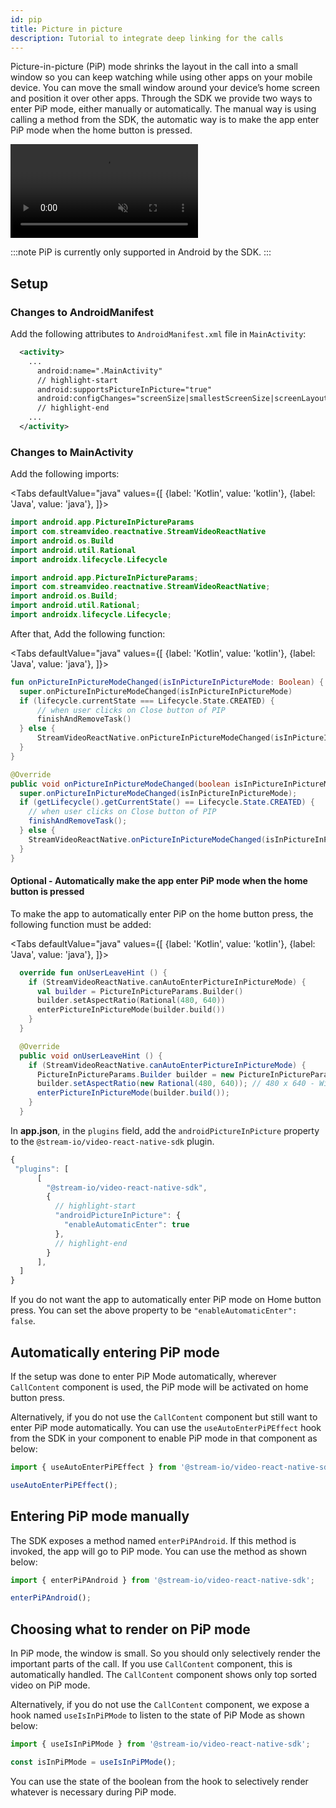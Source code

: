 ```yaml
---
id: pip
title: Picture in picture
description: Tutorial to integrate deep linking for the calls
---
```



Picture-in-picture (PiP) mode shrinks the layout in the call into a small window so you can keep watching while using other apps on your mobile device. You can move the small window around your device’s home screen and position it over other apps.
Through the SDK we provide two ways to enter PiP mode, either manually or automatically. The manual way is using calling a method from the SDK, the automatic way is to make the app enter PiP mode when the home button is pressed.

<!-- vale off -->

<div style={{ display: "flex", justifyContent: "center" }}>
    <div style={{ width: "270px" }}>
        <video muted controls style={{ maxWidth: "100%" }}>
            <source src={PipVideo} type="video/mp4"/>
            Alas, your browser doesn't support HTML5 video. That's OK! You can still
            <a href={PipVideo}> download the video</a> and watch it with a video player.
        </video>
    </div>
</div>

<!-- vale on -->

:::note
PiP is currently only supported in Android by the SDK.
:::

## Setup

<Tabs>
  <TabItem value="rn" label="React Native" default>

### Changes to AndroidManifest
Add the following attributes to `AndroidManifest.xml` file in `MainActivity`:

```xml title="AndroidManifest.xml"
  <activity>
    ...
      android:name=".MainActivity"
      // highlight-start
      android:supportsPictureInPicture="true"
      android:configChanges="screenSize|smallestScreenSize|screenLayout|orientation"
      // highlight-end
    ...
  </activity>
```

### Changes to MainActivity
Add the following imports:

<!-- vale off -->

<Tabs
  defaultValue="java"
  values={[
    {label: 'Kotlin', value: 'kotlin'},
    {label: 'Java', value: 'java'},
  ]}>
  <TabItem value="kotlin">

```kotlin title="MainActivity.kt"
import android.app.PictureInPictureParams
import com.streamvideo.reactnative.StreamVideoReactNative
import android.os.Build
import android.util.Rational
import androidx.lifecycle.Lifecycle
```

  </TabItem>
  <TabItem value="java">

```java title="MainActivity.java"
import android.app.PictureInPictureParams;
import com.streamvideo.reactnative.StreamVideoReactNative;
import android.os.Build;
import android.util.Rational;
import androidx.lifecycle.Lifecycle;
```

  </TabItem>
</Tabs>

After that, Add the following function:

<Tabs
  defaultValue="java"
  values={[
    {label: 'Kotlin', value: 'kotlin'},
    {label: 'Java', value: 'java'},
  ]}>
  <TabItem value="kotlin">

```kotlin title="MainActivity.kt"
fun onPictureInPictureModeChanged(isInPictureInPictureMode: Boolean) {
  super.onPictureInPictureModeChanged(isInPictureInPictureMode)
  if (lifecycle.currentState === Lifecycle.State.CREATED) {
      // when user clicks on Close button of PIP
      finishAndRemoveTask()
  } else {
      StreamVideoReactNative.onPictureInPictureModeChanged(isInPictureInPictureMode)
  }
}
```

  </TabItem>
  <TabItem value="java">

```java title="MainActivity.java"
@Override
public void onPictureInPictureModeChanged(boolean isInPictureInPictureMode) {
  super.onPictureInPictureModeChanged(isInPictureInPictureMode);
  if (getLifecycle().getCurrentState() == Lifecycle.State.CREATED) {
    // when user clicks on Close button of PIP
    finishAndRemoveTask();
  } else {
    StreamVideoReactNative.onPictureInPictureModeChanged(isInPictureInPictureMode);
  }
}
```

  </TabItem>
</Tabs>

<!-- vale on -->

#### Optional - Automatically make the app enter PiP mode when the home button is pressed

To make the app to automatically enter PiP on the home button press, the following function must be added:

<Tabs
  defaultValue="java"
  values={[
    {label: 'Kotlin', value: 'kotlin'},
    {label: 'Java', value: 'java'},
  ]}>
  <TabItem value="kotlin">

```kotlin title="MainActivity.kt"
  override fun onUserLeaveHint () {
    if (StreamVideoReactNative.canAutoEnterPictureInPictureMode) {
      val builder = PictureInPictureParams.Builder()
      builder.setAspectRatio(Rational(480, 640))
      enterPictureInPictureMode(builder.build())
    }
  }
```

  </TabItem>
  <TabItem value="java">

```java title="MainActivity.java"
  @Override
  public void onUserLeaveHint () {
    if (StreamVideoReactNative.canAutoEnterPictureInPictureMode) {
      PictureInPictureParams.Builder builder = new PictureInPictureParams.Builder();
      builder.setAspectRatio(new Rational(480, 640)); // 480 x 640 - Width x Height
      enterPictureInPictureMode(builder.build());
    }
  }
```

  </TabItem>
</Tabs>

  </TabItem>

  <TabItem value="expo" label="Expo">

In **app.json**, in the `plugins` field, add the `androidPictureInPicture` property to the `@stream-io/video-react-native-sdk` plugin.

```js title="app.json"
{
 "plugins": [
      [
        "@stream-io/video-react-native-sdk",
        {
          // highlight-start
          "androidPictureInPicture": {
            "enableAutomaticEnter": true
          },
          // highlight-end
        }
      ],
  ]
}
```

If you do not want the app to automatically enter PiP mode on Home button press. You can set the above property to be `"enableAutomaticEnter": false`.

  </TabItem>
</Tabs> 


## Automatically entering PiP mode

If the setup was done to enter PiP Mode automatically, wherever `CallContent` component is used, the PiP mode will be activated on home button press. 

Alternatively, if you do not use the `CallContent` component but still want to enter PiP mode automatically. You can use the `useAutoEnterPiPEffect` hook from the SDK in your component to enable PiP mode in that component as below:

```js
import { useAutoEnterPiPEffect } from '@stream-io/video-react-native-sdk';

useAutoEnterPiPEffect();
```

## Entering PiP mode manually

The SDK exposes a method named `enterPiPAndroid`. If this method is invoked, the app will go to PiP mode. You can use the method as shown below:

```js
import { enterPiPAndroid } from '@stream-io/video-react-native-sdk';

enterPiPAndroid();
```

## Choosing what to render on PiP mode

In PiP mode, the window is small. So you should only selectively render the important parts of the call. If you use `CallContent` component, this is automatically handled. The `CallContent` component shows only top sorted video on PiP mode. 

Alternatively, if you do not use the `CallContent` component, we expose a hook named `useIsInPiPMode` to listen to the state of PiP Mode as shown below:

```js
import { useIsInPiPMode } from '@stream-io/video-react-native-sdk';

const isInPiPMode = useIsInPiPMode();
```

You can use the state of the boolean from the hook to selectively render whatever is necessary during PiP mode. 